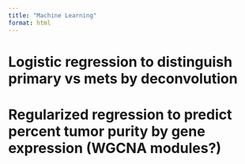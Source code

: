 ```yaml
---
title: "Machine Learning"
format: html
---
```


# Logistic regression to distinguish primary vs mets by deconvolution
# Regularized regression to predict percent tumor purity by gene expression (WGCNA modules?)